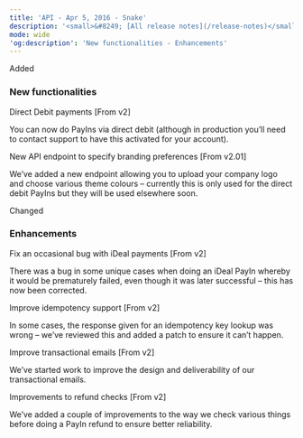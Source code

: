 ```yaml
---
title: 'API - Apr 5, 2016 - Snake'  
description: '<small>&#8249; [All release notes](/release-notes)</small>'  
mode: wide  
'og:description': 'New functionalities - Enhancements'  
---
```

  
  <div class="pill pill-green">Added</div> 
  
### New functionalities  

Direct Debit payments [From v2]  

You can now do PayIns via direct debit (although in production you’ll need to contact support to have this activated for your account).  

New API endpoint to specify branding preferences [From v2.01]  

We’ve added a new endpoint allowing you to upload your company logo and choose various theme colours – currently this is only used for the direct debit PayIns but they will be used elsewhere soon.  
  <div class="pill pill-orange">Changed</div> 
  
### Enhancements  

Fix an occasional bug with iDeal payments [From v2]  

There was a bug in some unique cases when doing an iDeal PayIn whereby it would be prematurely failed, even though it was later successful – this has now been corrected.  

Improve idempotency support [From v2]  

In some cases, the response given for an idempotency key lookup was wrong – we’ve reviewed this and added a patch to ensure it can’t happen.  

Improve transactional emails [From v2]  

We’ve started work to improve the design and deliverability of our transactional emails.  

Improvements to refund checks [From v2]  

We’ve added a couple of improvements to the way we check various things before doing a PayIn refund to ensure better reliability.